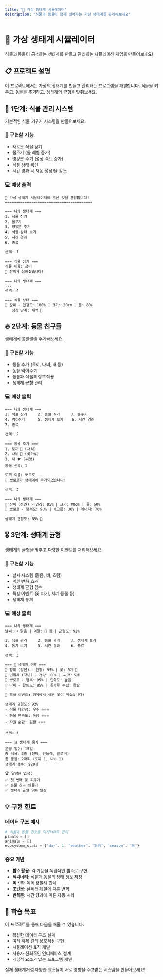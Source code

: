 ```yaml
---
title: "🌱 가상 생태계 시뮬레이터"
description: "식물과 동물이 함께 살아가는 가상 생태계를 관리해보세요"
---
```


# 🌱 가상 생태계 시뮬레이터

식물과 동물이 공생하는 생태계를 만들고 관리하는 시뮬레이션 게임을 만들어보세요!

## 📋 프로젝트 설명

이 프로젝트에서는 가상의 생태계를 만들고 관리하는 프로그램을 개발합니다. 식물을 키우고, 동물을 추가하고, 생태계의 균형을 맞춰보세요.

## 🚀 1단계: 식물 관리 시스템

기본적인 식물 키우기 시스템을 만들어보세요.

### 📝 구현할 기능
- 새로운 식물 심기
- 물주기 (물 레벨 증가)
- 영양분 주기 (성장 속도 증가)
- 식물 상태 확인
- 시간 경과 시 자동 성장/물 감소

### 💻 예상 출력
```
🌱 가상 생태계 시뮬레이터에 오신 것을 환영합니다!
========================================

=== 나의 생태계 ===
1. 식물 심기
2. 물주기
3. 영양분 주기
4. 식물 상태 보기
5. 시간 경과
6. 종료

선택: 1

=== 식물 심기 ===
식물 이름: 장미
🌱 장미가 심어졌습니다!

=== 나의 생태계 ===
...
선택: 4

=== 식물 상태 ===
🌱 장미 - 건강도: 100% | 크기: 20cm | 물: 80%
   성장 단계: 새싹 🌱
```

## 🔥 2단계: 동물 친구들

생태계에 동물들을 추가해보세요.

### 📝 구현할 기능
- 동물 추가 (토끼, 나비, 새 등)
- 동물 먹이주기
- 동물과 식물의 상호작용
- 생태계 균형 관리

### 💻 예상 출력
```
=== 나의 생태계 ===
1. 식물 심기     2. 동물 추가     3. 물주기
4. 먹이주기      5. 생태계 보기    6. 시간 경과
7. 종료

선택: 2

=== 동물 추가 ===
1. 토끼 🐰 (채식)
2. 나비 🦋 (꽃가루)
3. 새 🐦 (씨앗)
동물 선택: 1

토끼 이름: 뽀로로
🐰 뽀로로가 생태계에 추가되었습니다!

선택: 5

=== 나의 생태계 ===
🌸 장미 (성인) - 건강: 85% | 크기: 80cm | 물: 60%
🐰 뽀로로 - 행복도: 90% | 배고픔: 30% | 에너지: 70%

생태계 균형도: 85% 🌿
```

## 🎖️ 3단계: 생태계 균형

생태계의 균형을 맞추고 다양한 이벤트를 처리해보세요.

### 📝 구현할 기능
- 날씨 시스템 (맑음, 비, 흐림)
- 계절 변화 효과
- 생태계 균형 점수
- 특별 이벤트 (꽃 피기, 새끼 동물 등)
- 생태계 통계

### 💻 예상 출력
```
=== 나의 생태계 ===
날씨: ☀️ 맑음 | 계절: 🌸 봄 | 균형도: 92%

1. 식물 관리     2. 동물 관리     3. 생태계 보기
4. 통계 보기     5. 시간 경과     6. 종료

선택: 3

=== 🌿 생태계 현황 ===
🌸 장미 (성인) - 건강: 95% | 꽃: 3개 🌺
🌿 민들레 (청년) - 건강: 80% | 씨앗: 5개
🐰 뽀로로 - 행복: 95% | 만족도: 높음
🦋 나비 - 활동도: 85% | 꽃가루 수집: 활발

🎉 특별 이벤트: 장미에서 예쁜 꽃이 피었습니다!

생태계 균형도: 92% 
- 식물 다양성: 우수 ⭐⭐⭐
- 동물 만족도: 높음 ⭐⭐⭐
- 자원 순환: 원활 ⭐⭐⭐

선택: 4

=== 📊 생태계 통계 ===
운영 일수: 15일
총 식물: 3종 (장미, 민들레, 클로버)
총 동물: 2마리 (토끼 1, 나비 1)
생태계 점수: 920점

🏆 달성한 업적:
✅ 첫 번째 꽃 피우기
✅ 동물 친구 만들기
✅ 생태계 균형 90% 달성
```

## 💡 구현 힌트

### 데이터 구조 예시
```python
# 식물과 동물 정보를 딕셔너리로 관리
plants = []
animals = []
ecosystem_stats = {"day": 1, "weather": "맑음", "season": "봄"}
```

### 중요 개념
- **함수 활용**: 각 기능을 독립적인 함수로 구현
- **딕셔너리**: 식물과 동물의 상태 정보 저장
- **리스트**: 여러 생물체 관리
- **조건문**: 날씨와 계절에 따른 변화
- **반복문**: 시간 경과에 따른 자동 처리

## 🎯 학습 목표

이 프로젝트를 통해 다음을 배울 수 있습니다:
- 복잡한 데이터 구조 설계
- 여러 객체 간의 상호작용 구현
- 시뮬레이션 로직 개발
- 사용자 친화적인 인터페이스 설계
- 게임적 요소가 있는 프로그램 개발

실제 생태계처럼 다양한 요소들이 서로 영향을 주고받는 시스템을 만들어보세요!